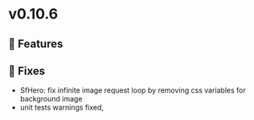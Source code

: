
<Meta title="Releases/v0.10.6 - Latest/Change log" />

# v0.10.6

## 🚀 Features

## 🐛 Fixes

- SfHero: fix infinite image request loop by removing css variables for background image
- unit tests warnings fixed,
